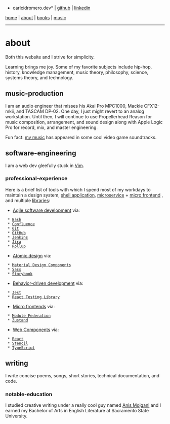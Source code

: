 *carlcidromero.dev* | [[https://github.com/dot-ccrdev|github]] | [[https://linkedin.com/in/carlcidromero|linkedin]]

[[/index|home]] | [[/about/about|about]] | [[/books/books|books]] | [[/music/music|music]]
----

=about=

Both this website and I strive for simplicity.

Learning brings me joy. Some of my favorite subjects include hip-hop, history, knowledge management, music theory, philosophy, science, systems theory, and technology.

==music-production==

I am an audio engineer that misses his Akai Pro MPC1000, Mackie CFX12-mkii, and TASCAM DP-02. One day, I just might revert to an analog workstation. Until then, I will continue to use Propellerhead Reason for music composition, arrangement, and sound design along with Apple Logic Pro for record, mix, and master engineering.

Fun fact: [[/music/music|my music]] has appeared in some cool video game soundtracks. 

==software-engineering==

I am a web dev gleefully stuck in [[https://en.wikipedia.org/wiki/Vim_(text_editor)|Vim]].

===professional-experience===

Here is a brief list of tools with which I spend most of my workdays to maintain a design system, [[https://www.trendmicro.com/en_us/devops/21/h/micro-frontend-guide-technical-integrations.html|shell application]], [[https://microservices.io/|microservice]] + [[https://micro-frontends.org/|micro frontend]] , and multiple [[https://en.wikipedia.org/wiki/Library_(computing)|libraries]]:

* [[https://en.wikipedia.org/wiki/Agile_software_development|Agile software development]] via:
  * [[https://gnu.org/software/bash|Bash]]
  * [[https://www.atlassian.com/software/confluence|Confluence]]
  * [[https://git-scm.com/|Git]]
  * [[https://github.com/|GitHub]]
  * [[https://www.jenkins.io/|Jenkins]]
  * [[https://www.atlassian.com/software/jira|Jira]]
  * [[https://rollupjs.org/|Rollup]]
* [[https://atomicdesign.bradfrost.com/table-of-contents/|Atomic design]] via:
  * [[https://m3.material.io/components|Material Design Components]]
  * [[https://sass-lang.com/|Sass]]
  * [[https://storybook.js.org/|Storybook]]
* [[https://en.wikipedia.org/wiki/Behavior-driven_development|Behavior-driven development]] via:
  * [[https://jestjs.io/|Jest]]
  * [[https://testing-library.com/docs/react-testing-library/intro/|React Testing Library]]
* [[https://micro-frontends.org/|Micro frontends]] via:
  * [[https://webpack.js.org/concepts/module-federation|Module Federation]]
  * [[https://docs.pmnd.rs/zustand/getting-started/introduction|Zustand]]
* [[https://developer.mozilla.org/en-US/docs/Web/API/Web_components|Web Components]] via:
  * [[https://react.dev/|React]]
  * [[https://stenciljs.com/|Stencil]]
  * [[https://typescriptlang.org/|TypeScript]]

==writing==

I write concise poems, songs, short stories, technical documentation, and code.

===notable-education===

I studied creative writing under a really cool guy named [[https://en.wikipedia.org/wiki/Anis_Mojgani|Anis Mojgani]] and I earned my Bachelor of Arts in English Literature at Sacramento State University. 

